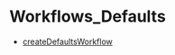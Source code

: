 
# Workflows\_Defaults

- [createDefaultsWorkflow](../Workflows_Defaults/functions/core_flows.Defaults.Workflows_Defaults.createDefaultsWorkflow/page.mdx)
